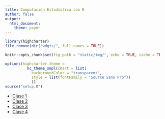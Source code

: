 ```yaml
---
title: Computación Estadística con R
author: false
output:
  html_document:
    theme: paper
---
```


<!-- README.md is generated from README.Rmd. Please edit that file -->

```r
library(highcharter)
file.remove(dir("wdgts/", full.names = TRUE))

knitr::opts_chunk$set(fig.path = "static/img/", echo = TRUE, cache = TRUE, message = FALSE)

options(highcharter.theme =
          hc_theme_smpl(chart = list(
            backgroundColor = "transparent",
            style = list(fontFamily = "Source Sans Pro"))
            ))
source("setup.R")

```

- [Clase 1](Clase-1.html)
- [Clase 2](Clase-2.html)
- [Clase 3](Clase-3.html)
- [Clase 4](Clase-4.html)
